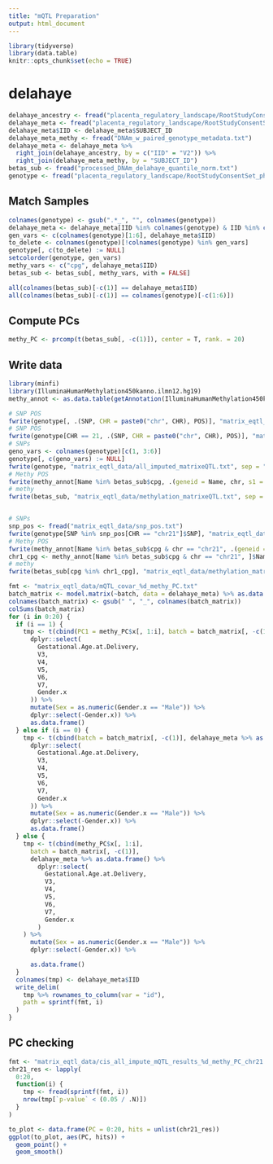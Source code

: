 ```yaml
---
title: "mQTL Preparation"
output: html_document
---
```



```r
library(tidyverse)
library(data.table)
knitr::opts_chunk$set(echo = TRUE)
```

# delahaye

```r
delahaye_ancestry <- fread("placenta_regulatory_landscape/RootStudyConsentSet_phs001717.PlacentalRegulation.v1.p1.c1.HMB-IRB-PUB-COL-MDS/genotype_qc/raw_data.geno.maf.mind.sex_check.het_filter.ibd_filter.eigenvec")
delahaye_meta <- fread("placenta_regulatory_landscape/RootStudyConsentSet_phs001717.PlacentalRegulation.v1.p1.c1.HMB-IRB-PUB-COL-MDS/PhenotypeFiles/Placental_Regulation_Phenotypes_clean.txt")
delahaye_meta$IID <- delahaye_meta$SUBJECT_ID
delahaye_meta_methy <- fread("DNAm_w_paired_genotype_metadata.txt")
delahaye_meta <- delahaye_meta %>%
  right_join(delahaye_ancestry, by = c("IID" = "V2")) %>%
  right_join(delahaye_meta_methy, by = "SUBJECT_ID")
betas_sub <- fread("processed_DNAm_delahaye_quantile_norm.txt")
genotype <- fread("placenta_regulatory_landscape/RootStudyConsentSet_phs001717.PlacentalRegulation.v1.p1.c1.HMB-IRB-PUB-COL-MDS/genotype_qc/raw_data.imputed.r2_30.maf_mismatch.traw")
```

## Match Samples
```r
colnames(genotype) <- gsub(".*_", "", colnames(genotype))
delahaye_meta <- delahaye_meta[IID %in% colnames(genotype) & IID %in% colnames(betas_sub)]
gen_vars <- c(colnames(genotype)[1:6], delahaye_meta$IID)
to_delete <- colnames(genotype)[!colnames(genotype) %in% gen_vars]
genotype[, c(to_delete) := NULL]
setcolorder(genotype, gen_vars)
methy_vars <- c("cpg", delahaye_meta$IID)
betas_sub <- betas_sub[, methy_vars, with = FALSE]
```
```r
all(colnames(betas_sub)[-c(1)] == delahaye_meta$IID)
all(colnames(betas_sub)[-c(1)] == colnames(genotype)[-c(1:6)])
```
## Compute PCs
```r
methy_PC <- prcomp(t(betas_sub[, -c(1)]), center = T, rank. = 20)
```

<!-- ## Write Covars -->

<!-- ```{r} -->
<!-- cat_vars <- model.matrix(~0+plate, data=delahaye_meta %>% mutate(plate= as.factor(plate))) -->
<!-- for(i in 0:20){ -->
<!--   if(i == 0){ -->
<!--     covar<- cbind(pcs,cat_vars,delahaye_meta[,c("V3","V4","V5","age","men")]) -->
<!--   } -->
<!--   else{ -->
<!--     pcs <- methy_PC$x[,1:i] -->
<!--     covar<- cbind(pcs,cat_vars,delahaye_meta[,c("V3","V4","V5","age","men")]) -->
<!--   } -->
<!--   write_delim(t(covar) %>% as.data.frame() %>% rownames_to_column("id"),sprintf("delahaye_data/covariates_%d_methy_PC.txt",i)) -->
<!-- } -->
<!-- ``` -->

## Write data
```r
library(minfi)
library(IlluminaHumanMethylation450kanno.ilmn12.hg19)
methy_annot <- as.data.table(getAnnotation(IlluminaHumanMethylation450kanno.ilmn12.hg19))
```

```r
# SNP POS
fwrite(genotype[, .(SNP, CHR = paste0("chr", CHR), POS)], "matrix_eqtl_data/snp_pos.txt", sep = "\t", quote = F)
# SNP POS
fwrite(genotype[CHR == 21, .(SNP, CHR = paste0("chr", CHR), POS)], "matrix_eqtl_data/snp_pos_chr1.txt", sep = "\t", quote = F)
# SNPs
geno_vars <- colnames(genotype)[c(1, 3:6)]
genotype[, c(geno_vars) := NULL]
fwrite(genotype, "matrix_eqtl_data/all_imputed_matrixeQTL.txt", sep = "\t", quote = F)
# Methy POS
fwrite(methy_annot[Name %in% betas_sub$cpg, .(geneid = Name, chr, s1 = pos, s2 = pos)], "matrix_eqtl_data/probe_pos.txt", sep = "\t", quote = F)
# methy
fwrite(betas_sub, "matrix_eqtl_data/methylation_matrixeQTL.txt", sep = "\t", quote = F)


# SNPs
snp_pos <- fread("matrix_eqtl_data/snp_pos.txt")
fwrite(genotype[SNP %in% snp_pos[CHR == "chr21"]$SNP], "matrix_eqtl_data/all_imputed_matrixeQTL_chr1.txt", sep = "\t", quote = F)
# Methy POS
fwrite(methy_annot[Name %in% betas_sub$cpg & chr == "chr21", .(geneid = Name, chr, s1 = pos, s2 = pos)], "matrix_eqtl_data/probe_pos_chr1.txt", sep = "\t", quote = F)
chr1_cpg <- methy_annot[Name %in% betas_sub$cpg & chr == "chr21", ]$Name
# methy
fwrite(betas_sub[cpg %in% chr1_cpg], "matrix_eqtl_data/methylation_matrixeQTL_chr1.txt", sep = "\t", quote = F)
```


```r
fmt <- "matrix_eqtl_data/mQTL_covar_%d_methy_PC.txt"
batch_matrix <- model.matrix(~batch, data = delahaye_meta) %>% as.data.frame()
colnames(batch_matrix) <- gsub(" ", "_", colnames(batch_matrix))
colSums(batch_matrix)
for (i in 0:20) {
  if (i == 1) {
    tmp <- t(cbind(PC1 = methy_PC$x[, 1:i], batch = batch_matrix[, -c(1)], delahaye_meta %>% as.data.frame() %>%
      dplyr::select(
        Gestational.Age.at.Delivery,
        V3,
        V4,
        V5,
        V6,
        V7,
        Gender.x
      )) %>%
      mutate(Sex = as.numeric(Gender.x == "Male")) %>%
      dplyr::select(-Gender.x)) %>%
      as.data.frame()
  } else if (i == 0) {
    tmp <- t(cbind(batch = batch_matrix[, -c(1)], delahaye_meta %>% as.data.frame() %>%
      dplyr::select(
        Gestational.Age.at.Delivery,
        V3,
        V4,
        V5,
        V6,
        V7,
        Gender.x
      )) %>%
      mutate(Sex = as.numeric(Gender.x == "Male")) %>%
      dplyr::select(-Gender.x)) %>%
      as.data.frame()
  } else {
    tmp <- t(cbind(methy_PC$x[, 1:i],
      batch = batch_matrix[, -c(1)],
      delahaye_meta %>% as.data.frame() %>%
        dplyr::select(
          Gestational.Age.at.Delivery,
          V3,
          V4,
          V5,
          V6,
          V7,
          Gender.x
        )
    ) %>%
      mutate(Sex = as.numeric(Gender.x == "Male")) %>%
      dplyr::select(-Gender.x)) %>%

      as.data.frame()
  }
  colnames(tmp) <- delahaye_meta$IID
  write_delim(
    tmp %>% rownames_to_column(var = "id"),
    path = sprintf(fmt, i)
  )
}
```

## PC checking

```r
fmt <- "matrix_eqtl_data/cis_all_impute_mQTL_results_%d_methy_PC_chr21.txt"
chr21_res <- lapply(
  0:20,
  function(i) {
    tmp <- fread(sprintf(fmt, i))
    nrow(tmp[`p-value` < (0.05 / .N)])
  }
)
```
```r
to_plot <- data.frame(PC = 0:20, hits = unlist(chr21_res))
ggplot(to_plot, aes(PC, hits)) +
  geom_point() +
  geom_smooth()
```
